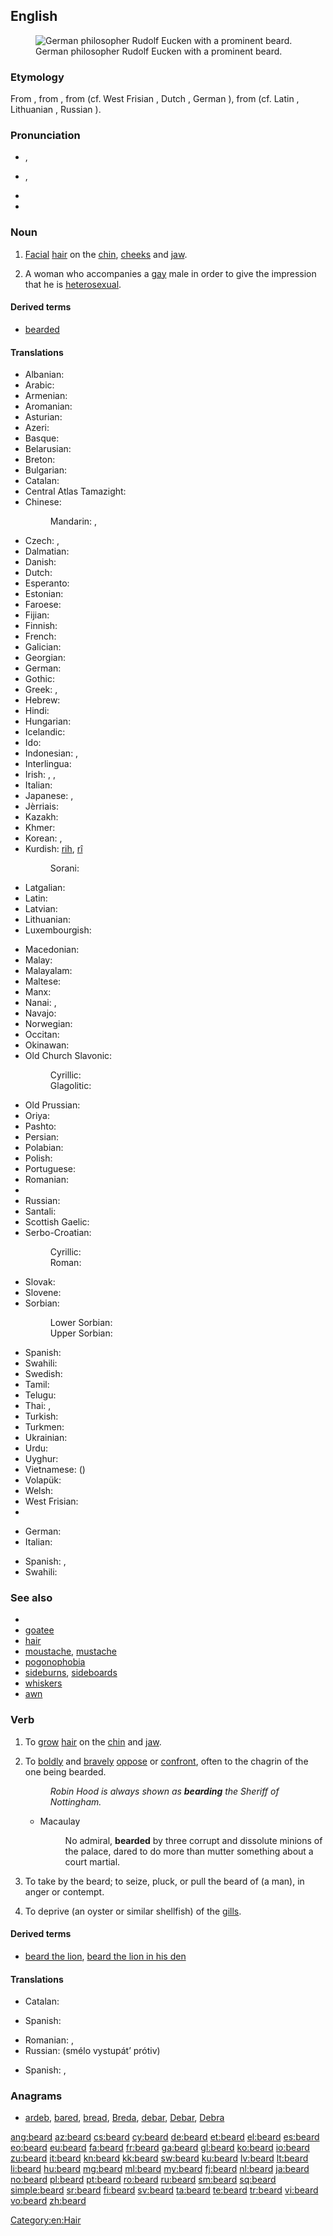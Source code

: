 {{slim-wikipedia|Beard (disambiguation)}}
{{also|Beard}}
==English==
[[Image:Eucken-im-Alter.png|thumb|right|German philosopher Rudolf Eucken with a prominent beard.]]

===Etymology===
From {{etyl|enm}} {{term|berd|lang=enm}}, from {{etyl|ang}} {{term|beard|lang=ang}}, from {{etyl|gem-pro|en}} {{recons|bardaz|lang=gem-pro}} (cf. West Frisian {{term|burd|lang=fy}}, Dutch {{term|baard|lang=nl}}, German {{term|Bart|lang=de}}), from {{etyl|ine-pro|en}} {{recons|bʰardʰeh₂|bʰardʰ-eh₂|lang=ine-pro}} (cf. Latin {{term|barba|lang=la}}, Lithuanian {{term|barzda|lang=lt}}, Russian {{term|sc=Cyrl|борода|tr=borodá|lang=ru}}).

===Pronunciation===
* {{a|UK}} {{IPA|/bɪə(ɹ)d/}}, {{X-SAMPA|/bI@(r\)d/}}
* {{a|US}} {{IPA|/bɪɹd/|/biɚd/}}, {{X-SAMPA|/bir\d/|/bi@`d/}}
* {{audio|en-us-beard.ogg|Audio (US)}}
* {{rhymes|ɪə(r)d}}

===Noun===
{{en-noun}}

# [[facial|Facial]] [[hair]] on the [[chin]], [[cheeks]] and [[jaw]].
# {{LGBT|slang}} A woman who accompanies a [[gay]] male in order to give the impression that he is [[heterosexual]].

====Derived terms====
* [[bearded]]

====Translations====
{{trans-top|facial hair}}
* Albanian: {{t-|sq|mjekër}}
* Arabic: {{t-|ar|لحية|f|alt=لِحْيَة|tr=líḥya}}
* Armenian: {{t-|hy|մորուք|tr=moruk'|sc=Armn}}
* Aromanian: {{t-|rup|barbã|f}}
* Asturian: {{t+|ast|barba|f}}
* Azeri: {{t+|az|saqqal}}
* Basque: {{t-|eu|bizar}}
* Belarusian: {{t-|be|барада|f|tr=baradá}}
* Breton: {{t-|br|baro|m}}
* Bulgarian: {{t+|bg|брада|f|tr=bradá}}
* Catalan: {{t+|ca|barba|f}}
* Central Atlas Tamazight: {{tø|tzm|ⵜⴰⵎⴰⵔⵜ|f|tr=tamart}}
* Chinese:
*: Mandarin: {{t|cmn|鬍子|sc=Hani}}, {{t|cmn|胡子|tr=húzi|sc=Hani}}
* Czech: {{t+|cs|brada|f}}, {{t+|cs|vous|m}}
* Dalmatian: {{tø|dlm|buarba|f}}
* Danish: {{t-|da|skæg|n}}
* Dutch: {{t+|nl|baard|m}}
* Esperanto: {{t-|eo|barbo}}
* Estonian: {{t-|et|habe}}
* Faroese: {{t-|fo|skegg|n}}
* Fijian: {{t+|fj|kumi}}
* Finnish: {{t+|fi|parta}}
* French: {{t+|fr|barbe|f}}
* Galician: {{t+|gl|barba|f}}
* Georgian: {{t-|ka|წვერი|tr=cveri|sc=Geor}}
* German: {{t+|de|Bart|m}}
* Gothic: {{tø|got|𐌱𐌰𐍂𐌳𐍃|m|tr=bards|sc=Goth}}
* Greek: {{t+|el|γένι|n|tr=géni}}, {{t+|el|γενειάδα|f|tr=geneiáda|sc=Grek}}
* Hebrew: {{t+|he|זקן|n|tr=zaqan|sc=Hebr}}
* Hindi: {{t-|hi|दाढी|tr=dāḍhī|sc=Deva}}
* Hungarian: {{t+|hu|szakáll}}
* Icelandic: {{t+|is|skegg|n}}
* Ido: {{t+|io|barbo}}
* Indonesian: {{t+|id|janggut}}, {{t+|id|jenggot}}
* Interlingua: {{t-|ia|barba}}
* Irish: {{t+|ga|féasóg|f}}, {{t-|ga|meigeall|m}}, {{t-|ga|ulcha|f}}
* Italian: {{t+|it|barba|f}}
* Japanese: {{t-|ja|顎鬚|tr=あごひげ, agohige}}, {{t-|ja|あごひげ|tr=agohige|sc=Jpan}}
* Jèrriais: {{tø|roa-jer|barbe|f}}
* Kazakh: {{t-|kk|сақал|tr=saqal|sc=Cyrl}}
* Khmer: {{t+|km|ពុកចង្កា|tr=puk cɑngkaa|sc=Khmr}}
* Korean: {{t+|ko|수염|tr=suyeom|sc=Kore}}, {{t+|ko|턱수염|tr=teoksuyeom|sc=Kore}}
* Kurdish: [[rih]], [[rî]]
*: Sorani: {{ku-Arab|[[ڕیش]]}}
* Latgalian: {{tø|ltg|buorzda|f}}
* Latin: {{t+|la|barba|f}}
* Latvian: {{t+|lv|bārda|f}}
* Lithuanian: {{t+|lt|barzda|f}}
* Luxembourgish: {{t-|lb|Baart|m}}
{{trans-mid}}
* Macedonian: {{t-|mk|брада|f|tr=bráda}}
* Malay: {{t-|ms|janggut}}
* Malayalam: {{t+|ml|താടി|tr=tāṭi}}
* Maltese: {{t-|mt|daqna|f}}
* Manx: {{t-|gv|faasaag}}
* Nanai: {{tø|gld|bogakta}}, {{tø|gld|gogakta}}
* Navajo: {{tø|nv|dághá}}
* Norwegian: {{t+|no|skjegg|n}}
* Occitan: {{t+|oc|barba|f}}
* Okinawan: {{tø|ryu|しちゃふぃじ|tr=sicahwizi}}
* Old Church Slavonic:
*: Cyrillic: {{tø|cu|брада|f|tr=brada|sc=Cyrl}}
*: Glagolitic: {{tø|cu|ⰁⰓⰀⰄⰀ|f|tr=brada|sc=Glag}}
* Old Prussian: {{tø|prg|bordus}}
* Oriya: {{t-|or|ଦାଢ଼ି|tr=dāḍhī|sc=Orya}}
* Pashto: {{t+|ps|ږيره|f|sc=ps-Arab}}
* Persian: {{t+|fa|ریش|tr=riš|sc=fa-Arab}}
* Polabian: {{tø|pox|brödă|f}}
* Polish: {{t+|pl|broda|f}}
* Portuguese: {{t+|pt|barba|f}}
* Romanian: {{t+|ro|barbă|f}}
* {{trreq|rm}}
* Russian: {{t+|ru|борода|f|tr=borodá}}
* Santali: {{tø|sat|ᱥᱳᱫᱨᱳ|tr=sodro|sc=Olck}}
* Scottish Gaelic: {{t-|gd|feusag|f}}
* Serbo-Croatian:
*: Cyrillic: {{t-|sh|брада|f|sc=Cyrl}}
*: Roman: {{t-|sh|brada|f}}
* Slovak: {{t-|sk|brada|f}}
* Slovene: {{t+|sl|brada|f}}
* Sorbian:
*: Lower Sorbian: {{tø|dsb|broda|f}}
*: Upper Sorbian: {{t-|hsb|borda|f}}
* Spanish: {{t+|es|barba|f}}
* Swahili: {{t+|sw|ndevu}}
* Swedish: {{t+|sv|skägg|n}}
* Tamil: {{t+|ta|தாடி|tr=tāṭi|sc=Taml}}
* Telugu: {{t+|te|గడ్డం|tr=gaḍḍaṅ}}
* Thai: {{t-|th|หนวดเครา|tr=nùat krao|sc=Thai}}, {{t-|th|เครา|tr=krao|sc=Thai}}
* Turkish: {{t+|tr|sakal}}
* Turkmen: {{t-|tk|sakgal}}
* Ukrainian: {{t+|uk|борода|f|tr=borodá}}
* Urdu: {{t-|ur|ریش|f|tr=rīš|sc=ur-Arab}}
* Uyghur: {{t-|ug|ساقال|sc=ug-Arab}}
* Vietnamese: {{t+|vi|râu}} ({{t+|vi|鬍}})
* Volapük: {{t+|vo|balib}}
* Welsh: {{t+|cy|barf}}
* West Frisian: {{t-|fy|burd}}
* {{trreq|yi}}
{{trans-bottom}}

{{trans-top|woman accompanying a gay male}}
* German: {{t|de|Alibifreundin|f}}
* Italian: {{t-|it|appuntamento di copertura}}
{{trans-mid}}
* Spanish: {{t-|es|jotera|f}}, {{t+|es|pantalla|f}}
* Swahili: {{t+|sw|ndevu}}
{{trans-bottom}}

===See also===
* {{pedia}}
* [[goatee]]
* [[hair]]
* [[moustache]], [[mustache]]
* [[pogonophobia]]
* [[sideburns]], [[sideboards]]
* [[whiskers]]
* [[awn]]

===Verb===
{{en-verb}}

# {{obsolete}} To [[grow]] [[hair]] on the [[chin]] and [[jaw]].
# To [[boldly]] and [[bravely]] [[oppose]] or [[confront]], often to the chagrin of the one being bearded.
#: ''Robin Hood is always shown as '''bearding''' the Sheriff of Nottingham.''
#* Macaulay
#*: No admiral, '''bearded''' by three corrupt and dissolute minions of the palace, dared to do more than mutter something about a court martial.
# {{transitive}} To take by the beard; to seize, pluck, or pull the beard of (a man), in anger or contempt.
# {{transitive}} To deprive (an oyster or similar shellfish) of the [[gill]]s.

====Derived terms====
* [[beard the lion]], [[beard the lion in his den]]

====Translations====
{{trans-top|to grow hair on the chin and jaw}}
* Catalan: {{t+|ca|barbar}}
{{trans-mid}}
* Spanish: {{t-|es|barbar}}
{{trans-bottom}}
{{trans-top|bravely oppose}}
* Romanian: {{t-|ro|înfrunta}}, {{t+|ro|sfida}}
* Russian: {{l|ru|смело}} {{l|ru|выступать}} {{l|ru|против}} (smélo vystupátʼ prótiv)
{{trans-mid}}
* Spanish: {{t+|es|provocar}}, {{t+|es|mortificar}}
{{trans-bottom}}

===Anagrams===
* [[ardeb#English|ardeb]], [[bared#English|bared]], [[bread#English|bread]], [[Breda#English|Breda]], [[debar#English|debar]], [[Debar#English|Debar]], [[Debra#English|Debra]]

[[Category:en:Hair]]

[[ang:beard]]
[[az:beard]]
[[cs:beard]]
[[cy:beard]]
[[de:beard]]
[[et:beard]]
[[el:beard]]
[[es:beard]]
[[eo:beard]]
[[eu:beard]]
[[fa:beard]]
[[fr:beard]]
[[ga:beard]]
[[gl:beard]]
[[ko:beard]]
[[io:beard]]
[[zu:beard]]
[[it:beard]]
[[kn:beard]]
[[kk:beard]]
[[sw:beard]]
[[ku:beard]]
[[lv:beard]]
[[lt:beard]]
[[li:beard]]
[[hu:beard]]
[[mg:beard]]
[[ml:beard]]
[[my:beard]]
[[fj:beard]]
[[nl:beard]]
[[ja:beard]]
[[no:beard]]
[[pl:beard]]
[[pt:beard]]
[[ro:beard]]
[[ru:beard]]
[[sm:beard]]
[[sq:beard]]
[[simple:beard]]
[[sr:beard]]
[[fi:beard]]
[[sv:beard]]
[[ta:beard]]
[[te:beard]]
[[tr:beard]]
[[vi:beard]]
[[vo:beard]]
[[zh:beard]]